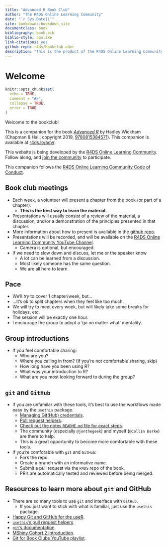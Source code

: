 ```yaml
--- 
title: "Advanced R Book Club"
author: "The R4DS Online Learning Community"
date: "`r Sys.Date()`"
site: bookdown::bookdown_site
documentclass: book
bibliography: book.bib
biblio-style: apalike
link-citations: yes
github-repo: r4ds/bookclub-advr
description: "This is the product of the R4DS Online Learning Community's Advanced R Book Club."
---
```


# Welcome {-}

```r
knitr::opts_chunk$set(
  echo = TRUE,
  comment = "#>",
  collapse = TRUE,
  error = TRUE
)
```

Welcome to the bookclub! 

This is a companion for the book [_Advanced R_](https://adv-r.hadley.nz/) by Hadley Wickham (Chapman & Hall, copyright 2019, [9780815384571](https://www.routledge.com/Advanced-R-Second-Edition/Wickham/p/book/9780815384571)).
This companion is available at [r4ds.io/advr](https://r4ds.io/advr).

This website is being developed by the [R4DS Online Learning Community](https://rfordatasci.com). Follow along, and [join the community](https://r4ds.io/join) to participate.

This companion follows the [R4DS Online Learning Community Code of Conduct](https://r4ds.io/conduct).

## Book club meetings {-}

- Each week, a volunteer will present a chapter from the book (or part of a chapter).
  - **This is the best way to learn the material.**
- Presentations will usually consist of a review of the material, a discussion, and/or a demonstration of the principles presented in that chapter.
- More information about how to present is available in the [github repo](https://github.com/r4ds/bookclub-advr).
- Presentations will be recorded, and will be available on the [R4DS Online Learning Community YouTube Channel](https://r4ds.io/youtube).
  - Camera is optional, but encouraged.
- If we need to slow down and discuss, let me or the speaker know.
  - A lot can be learned from a discussion.
  - Most likely someone has the same question.
  - We are all here to learn.

## Pace {-}

- We'll _try_ to cover 1 chapter/week, but...
- ...It's ok to split chapters when they feel like too much.
- We will try to meet every week, but will likely take some breaks for holidays, etc.
- The session will be exactly one hour. 
- I encourage the group to adopt a 'go no matter what' mentality.

## Group introductions {-}

- If you feel comfortable sharing:
  - Who are you?
  - Where you calling in from? (If you're not comfortable sharing, skip)
  - How long have you been using R?
  - What was your introduction to R?
  - What are you most looking forward to during the group?

## `git` and `GitHub` {-}

- If you are unfamilar with these tools, it's best to use the workflows made easy by the `usethis` package.
  - [Managing Git(Hub) credentials](https://usethis.r-lib.org/articles/git-credentials.html).
  - [Pull request helpers](https://usethis.r-lib.org/articles/pr-functions.html).
  - [Check out the notes `README.md` file for exact steps](https://github.com/r4ds/bookclub-advr#readme).
  - The community (especially `@jonthegeek`) and myself (`@Collin Berke`) are there to help.
  - This is a great opportunity to become more comfortable with these tools.

- If you're comforable with `git` and `GitHub`: 
  - Fork the repo.
  - Create a branch with an informative name. 
  - Submit a pull request via the `R4DS` repo of the book. 
  - PR's are automatically tested and reviewed before being merged.

## Resources to learn more about `git` and GitHub {-}

- There are so many tools to use `git` and interface with `GitHub`.
  - If you just want to stick with what is familiar, just use the `usethis` package.
- [Happy Git and GitHub for the useR](https://happygitwithr.com/).
- [`usethis`'s pull request helpers](https://usethis.r-lib.org/articles/pr-functions.html).
- [`git`'s documentation](https://git-scm.com/doc).
- [MShiny Cohort 2 Introduction](https://www.youtube.com/watch?v=beOYuHG9Xng&list=PL3x6DOfs2NGjhwrYvdmrKRNcvXX7X6ldt).
- [Git for Book Clubs YouTube playlist](https://www.youtube.com/playlist?list=PL3x6DOfs2NGhS_PhklqT6PwK1Fh7blgP2).

